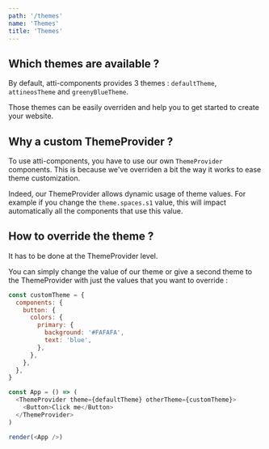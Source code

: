 ```yaml
---
path: '/themes'
name: 'Themes'
title: 'Themes'
---
```


## Which themes are available ?

By default, atti-components provides 3 themes : <Code language="js">defaultTheme</Code>, <Code language="js">attineosTheme</Code> and <Code language="js">greenyBlueTheme</Code>.

Those themes can be easily overriden and help you to get started to create your website.

## Why a custom ThemeProvider ?

To use atti-components, you have to use our own <Code language="jsx">ThemeProvider</Code> components. This is because we've overriden a bit the way it works to ease theme customization.

Indeed, our ThemeProvider allows dynamic usage of theme values. For example if you change the <Code language="js">theme.spaces.s1</Code> value, this will impact automatically all the components that use this value.

## How to override the theme ?

It has to be done at the ThemeProvider level.

You can simply change the value of our theme or give a second theme to the ThemeProvider with just the values that you want to override :

```js
const customTheme = {
  components: {
    button: {
      colors: {
        primary: {
          background: '#FAFAFA',
          text: 'blue',
        },
      },
    },
  },
}

const App = () => (
  <ThemeProvider theme={defaultTheme} otherTheme={customTheme}>
    <Button>Click me</Button>
  </ThemeProvider>
)

render(<App />)
```
